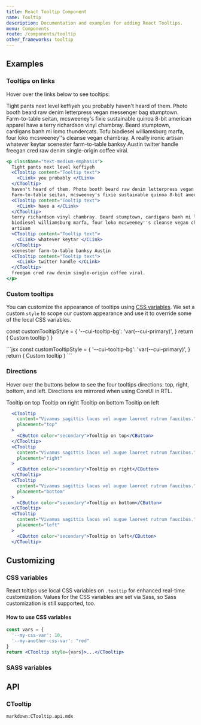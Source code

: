 ```yaml
---
title: React Tooltip Component
name: Tooltip
description: Documentation and examples for adding React Tooltips.
menu: Components
route: /components/tooltip
other_frameworks: tooltip
---
```



## Examples

### Tooltips on links

Hover over the links below to see tooltips:

<Example className="text-medium-emphasis">
  Tight pants next level keffiyeh <CTooltip content="Tooltip text"><CLink>you&nbsp;probably</CLink></CTooltip>
  haven't heard of them. Photo booth beard raw denim letterpress vegan messenger bag stumptown.
  Farm-to-table seitan, mcsweeney's fixie sustainable quinoa 8-bit american apparel <CTooltip content="Tooltip text"><CLink>have&nbsp;a</CLink></CTooltip>
  terry richardson vinyl chambray. Beard stumptown, cardigans banh mi lomo thundercats. Tofu
  biodiesel williamsburg marfa, four loko mcsweeney''s cleanse vegan chambray. A really ironic
  artisan <CTooltip content="Tooltip text"><CLink>whatever&nbsp;keytar</CLink></CTooltip>
  scenester farm-to-table banksy Austin <CTooltip content="Tooltip text"><CLink>twitter&nbsp;handle</CLink></CTooltip>
  freegan cred raw denim single-origin coffee viral.
</Example>


```jsx
<p className="text-medium-emphasis">
  Tight pants next level keffiyeh
  <CTooltip content="Tooltip text">
    <CLink> you probably </CLink>
  </CTooltip>
  haven't heard of them. Photo booth beard raw denim letterpress vegan messenger bag stumptown.
  Farm-to-table seitan, mcsweeney's fixie sustainable quinoa 8-bit american apparel
  <CTooltip content="Tooltip text">
    <CLink> have a </CLink>
  </CTooltip>
  terry richardson vinyl chambray. Beard stumptown, cardigans banh mi lomo thundercats. Tofu
  biodiesel williamsburg marfa, four loko mcsweeney''s cleanse vegan chambray. A really ironic
  artisan
  <CTooltip content="Tooltip text">
    <CLink> whatever keytar </CLink>
  </CTooltip>
  scenester farm-to-table banksy Austin
  <CTooltip content="Tooltip text">
    <CLink> twitter handle </CLink>
  </CTooltip>
  freegan cred raw denim single-origin coffee viral.
</p>
```

### Custom tooltips

You can customize the appearance of tooltips using [CSS variables](#css-variables). We set a custom `style` to scope our custom appearance and use it to override some of the local CSS variables.

  const customTooltipStyle = {
    '--cui-tooltip-bg': 'var(--cui-primary)',
  }
  return (
    <CTooltip
      content="This top tooltip is themed via CSS variables."
      placement="top"
      style={customTooltipStyle}
    >
      <CButton color="secondary">Custom tooltip</CButton>
    </CTooltip>
  )
}

<Example>
  <CustomTooltipsExample />
</Example>
```jsx
const customTooltipStyle = {
  '--cui-tooltip-bg': 'var(--cui-primary)',
}
return (
  <CTooltip
    content="This top tooltip is themed via CSS variables."
    placement="top"
    style={customTooltipStyle}
  >
    <CButton color="secondary">Custom tooltip</CButton>
  </CTooltip>
)
```

### Directions

Hover over the buttons below to see the four tooltips directions: top, right, bottom, and left. Directions are mirrored when using CoreUI in RTL.

<Example>
  <CTooltip content="Vivamus sagittis lacus vel augue laoreet rutrum faucibus." placement="top">
    <CButton color="secondary">Tooltip on top</CButton>
  </CTooltip>
  <CTooltip content="Vivamus sagittis lacus vel augue laoreet rutrum faucibus." placement="right">
    <CButton color="secondary">Tooltip on right</CButton>
  </CTooltip>
  <CTooltip content="Vivamus sagittis lacus vel augue laoreet rutrum faucibus." placement="bottom">
    <CButton color="secondary">Tooltip on bottom</CButton>
  </CTooltip>
  <CTooltip content="Vivamus sagittis lacus vel augue laoreet rutrum faucibus." placement="left">
    <CButton color="secondary">Tooltip on left</CButton>
  </CTooltip>
</Example>

```jsx
  <CTooltip
    content="Vivamus sagittis lacus vel augue laoreet rutrum faucibus."
    placement="top"
  >
    <CButton color="secondary">Tooltip on top</CButton>
  </CTooltip>
  <CTooltip
    content="Vivamus sagittis lacus vel augue laoreet rutrum faucibus."
    placement="right"
  >
    <CButton color="secondary">Tooltip on right</CButton>
  </CTooltip>
  <CTooltip
    content="Vivamus sagittis lacus vel augue laoreet rutrum faucibus."
    placement="bottom"
  >
    <CButton color="secondary">Tooltip on bottom</CButton>
  </CTooltip>
  <CTooltip
    content="Vivamus sagittis lacus vel augue laoreet rutrum faucibus."
    placement="left"
  >
    <CButton color="secondary">Tooltip on left</CButton>
  </CTooltip>
```

## Customizing

### CSS variables

React toltips use local CSS variables on `.tooltip` for enhanced real-time customization. Values for the CSS variables are set via Sass, so Sass customization is still supported, too.

<ScssDocs file="_tooltip.scss" capture="tooltip-css-vars"/>

#### How to use CSS variables

```jsx
const vars = { 
  '--my-css-var': 10,
  '--my-another-css-var': "red" 
}
return <CTooltip style={vars}>...</CTooltip>
```

### SASS variables

<ScssDocs file="_variables.scss" capture="tooltip-variables"/>

## API

### CTooltip

`markdown:CTooltip.api.mdx`
